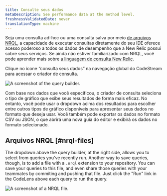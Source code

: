 ```yaml
---
title: Consulte seus dados
metaDescription: See performance data at the method level.
freshnessValidatedDate: never
translationType: machine
---
```




Seja uma consulta ad-hoc ou uma consulta salva por meio [de arquivos NRQL](#nrql-files), a capacidade de executar consultas diretamente do seu IDE oferece acesso poderoso a todos os dados de desempenho que a New Relic possui sobre seus serviços. Se ainda não estiver familiarizado com NRQL, você pode aprender mais sobre [a linguagem de consulta New Relic](/docs/nrql/get-started/introduction-nrql-new-relics-query-language).

Clique no ícone “consulta seus dados” na navegação global do CodeStream para acessar o criador de consulta.

<img
  title="Query your data."
  alt="A screenshot of the query builder."
  src={codestreamQueryBuilder}
/>

Com base nos dados que você especificou, o criador de consulta seleciona o tipo de gráfico que exibe seus resultados de forma mais eficaz. No entanto, você pode usar o dropdown acima dos resultados para escolher entre outros tipos de gráfico disponíveis para apresentar seus dados no formato que deseja usar. Você também pode exportar os dados no formato CSV ou JSON, o que abrirá uma nova guia do editor e exibirá os dados no formato selecionado.

## Arquivos NRQL [#nrql-files]

The dropdown above the query builder, at the right side, allows you to select from queries you've recently run. Another way to save queries, though, is to add a file with a `.nrql` extension to your repository. You can save your queries to this file, and even share those queries with your teammates by commiting and pushing that file. Just click the "Run" link in the CodeLens above each query to run the query.

<img
  title="NRQL file."
  alt="A screenshot of a NRQL file."
  src={codestreamNRQLFile}
/>